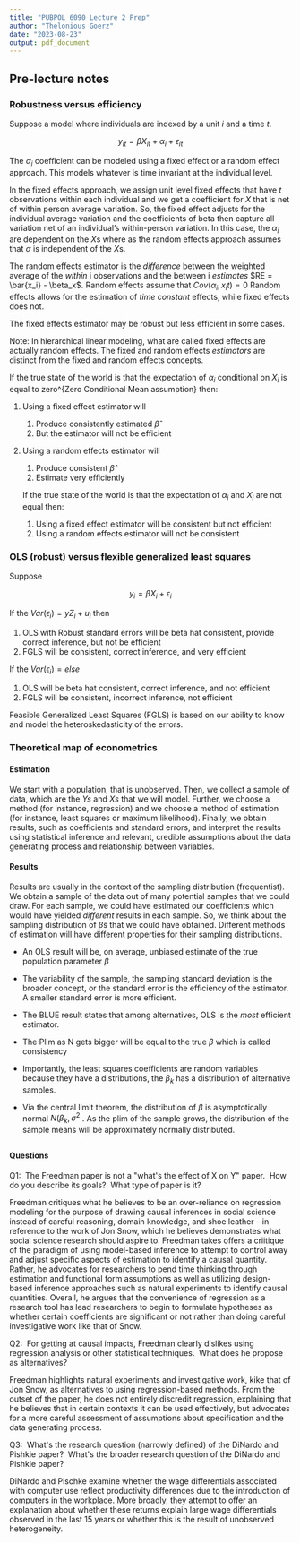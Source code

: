 ```yaml
---
title: "PUBPOL 6090 Lecture 2 Prep"
author: "Thelonious Goerz"
date: "2023-08-23"
output: pdf_document
---
```


## Pre-lecture notes

### Robustness versus efficiency

Suppose a model where individuals are indexed by a unit $i$ and a time $t$.

$$
y_{it} = \beta X_{it} + \alpha_i + \epsilon_{it}
$$

The $\alpha_i$ coefficient can be modeled using a fixed effect or a random effect approach. This models whatever is time invariant at the individual level.

In the fixed effects approach, we assign unit level fixed effects that have $t$ observations within each individual and we get a coefficient for $X$ that is net of within person average variation. So, the fixed effect adjusts for the individual average variation and the coefficients of beta then capture all variation net of an individual's within-person variation. In this case, the $\alpha_i$ are dependent on the $X$s where as the random effects approach assumes that $\alpha$ is independent of the $X$s.

The random effects estimator is the *difference* between the weighted average of the *within* i observations and the between i *estimates* $RE = \bar{x_i} - \beta_x$. Random effects assume that $Cov(\alpha_i,x_it) = 0$ Random effects allows for the estimation of *time constant* effects, while fixed effects does not.

The fixed effects estimator may be robust but less efficient in some cases.

Note: In hierarchical linear modeling, what are called fixed effects are actually random effects. The fixed and random effects *estimators* are distinct from the fixed and random effects concepts.

If the true state of the world is that the expectation of $\alpha_i$ conditional on $X_i$ is equal to zero\^{Zero Conditional Mean assumption} then:

1.  Using a fixed effect estimator will

    1.  Produce consistently estimated $\hat{\beta}$
    2.  But the estimator will not be efficient

2.  Using a random effects estimator will

    1.  Produce consistent $\hat{\beta}$
    2.  Estimate very efficiently

    If the true state of the world is that the expectation of $\alpha_i$ and $X_i$ are not equal then:

    1.  Using a fixed effect estimator will be consistent but not efficient
    2.  Using a random effects estimator will not be consistent

### OLS (robust) versus flexible generalized least squares 

Suppose

$$
y_i = \beta X_i + \epsilon_i
$$

If the $Var(\epsilon_i) = yZ_i + u_i$ then

1.  OLS with Robust standard errors will be beta hat consistent, provide correct inference, but not be efficient
2.  FGLS will be consistent, correct inference, and very efficient

If the $Var(\epsilon_i) = else$

1.  OLS will be beta hat consistent, correct inference, and not efficient
2.  FGLS will be consistent, incorrect inference, not efficient

Feasible Generalized Least Squares (FGLS) is based on our ability to know and model the heteroskedasticity of the errors.

### Theoretical map of econometrics 

#### Estimation

We start with a population, that is unobserved. Then, we collect a sample of data, which are the $Ys$ and $Xs$ that we will model. Further, we choose a method (for instance, regression) and we choose a method of estimation (for instance, least squares or maximum likelihood). Finally, we obtain results, such as coefficients and standard errors, and interpret the results using statistical inference and relevant, credible assumptions about the data generating process and relationship between variables.

#### Results 

Results are usually in the context of the sampling distribution (frequentist). We obtain a sample of the data out of many potential samples that we could draw. For each sample, we could have estimated our coefficients which would have yielded *different* results in each sample. So, we think about the sampling distribution of $\hat{\beta}$s that we could have obtained. Different methods of estimation will have different properties for their sampling distributions.

-   An OLS result will be, on average, unbiased estimate of the true population parameter $\beta$

-   The variability of the sample, the sampling standard deviation is the broader concept, or the standard error is the efficiency of the estimator. A smaller standard error is more efficient.

-   The BLUE result states that among alternatives, OLS is the *most* efficient estimator.

-   The Plim as N gets bigger will be equal to the true $\beta$ which is called consistency

-   Importantly, the least squares coefficients are random variables because they have a distributions, the $\beta_k$ has a distribution of alternative samples.

-   Via the central limit theorem, the distribution of $\beta$ is asymptotically normal $N(\beta_k, \sigma^2$ . As the plim of the sample grows, the distribution of the sample means will be approximately normally distributed.

## 

#### Questions 

Q1:  The Freedman paper is not a \"what\'s the effect of X on Y\" paper.  How do you describe its goals?  What type of paper is it?

Freedman critiques what he believes to be an over-reliance on regression modeling for the purpose of drawing causal inferences in social science instead of careful reasoning, domain knowledge, and shoe leather -- in reference to the work of Jon Snow, which he believes demonstrates what social science research should aspire to. Freedman takes offers a criitique of the paradigm of using model-based inference to attempt to control away and adjust specific aspects of estimation to identify a causal quantity. Rather, he advocates for researchers to pend time thinking through estimation and functional form assumptions as well as utilizing design-based inference approaches such as natural experiments to identify causal quantities. Overall, he argues that the convenience of regression as a research tool has lead researchers to begin to formulate hypotheses as whether certain coefficients are significant or not rather than doing careful investigative work like that of Snow.

Q2:  For getting at causal impacts, Freedman clearly dislikes using regression analysis or other statistical techniques.  What does he propose as alternatives?

Freedman highlights natural experiments and investigative work, kike that of Jon Snow, as alternatives to using regression-based methods. From the outset of the paper, he does not entirely discredit regression, explaining that he believes that in certain contexts it can be used effectively, but advocates for a more careful assessment of assumptions about specification and the data generating process.

Q3:  What\'s the research question (narrowly defined) of the DiNardo and Pishkie paper?  What\'s the broader research question of the DiNardo and Pishkie paper?

DiNardo and Pischke examine whether the wage differentials associated with computer use reflect productivity differences due to the introduction of computers in the workplace. More broadly, they attempt to offer an explanation about whether these returns explain large wage differentials observed in the last 15 years or whether this is the result of unobserved heterogeneity.
